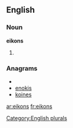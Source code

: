 ==English==

===Noun===
'''eikons'''

# {{plural of|[[eikon]]}}

===Anagrams===
* {{alphagram|eiknos}}
* [[enokis#English|enokis]]
* [[koines#English|koines]]


[[Category:English plurals]]

[[ar:eikons]]
[[fr:eikons]]